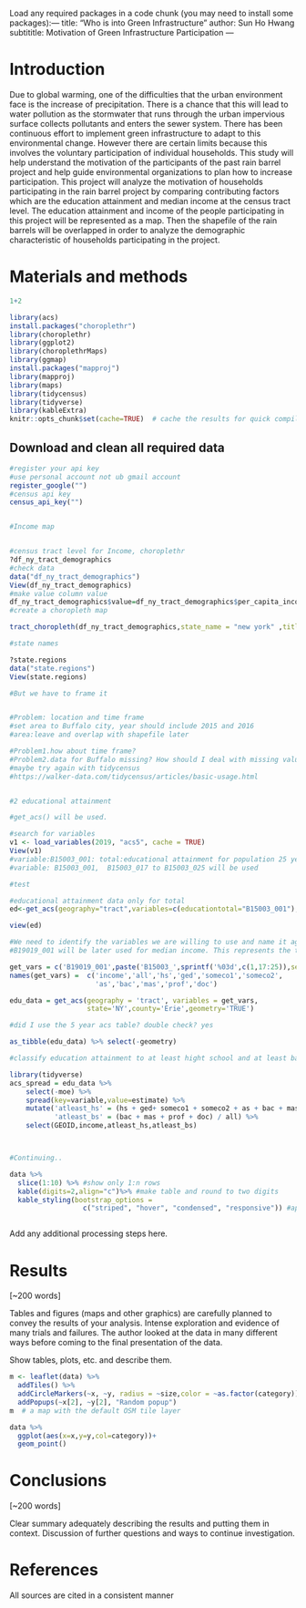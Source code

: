 

Load any required packages in a code chunk (you may need to install some packages):---
title: "Who is into Green Infrastructure"
author: Sun Ho Hwang
subtititle: Motivation of Green Infrastructure Participation
---

# Introduction

 Due to global warming, one of the difficulties that the urban
environment face is the increase of precipitation. There is a chance
that this will lead to water pollution as the stormwater that runs
through the urban impervious surface collects pollutants and enters the
sewer system. There has been continuous effort to implement green
infrastructure to adapt to this environmental change. However there are
certain limits because this involves the voluntary participation of
individual households. This study will help understand the motivation of the participants of the past rain barrel project and help guide environmental organizations to plan how to increase participation.
This project will analyze the motivation of households participating in the rain barrel project by comparing contributing factors which are the education attainment and median income at the census tract level. The education attainment and income of the people participating in this project will be represented as a map. Then the shapefile of the rain barrels will be overlapped in order to analyze the demographic characteristic of households participating in the project. 


# Materials and methods

```r
1+2
```

```r
library(acs)
install.packages("choroplethr")
library(choroplethr)
library(ggplot2)
library(choroplethrMaps)
library(ggmap)
install.packages("mapproj")
library(mapproj)
library(maps)
library(tidycensus)
library(tidyverse)
library(kableExtra)
knitr::opts_chunk$set(cache=TRUE)  # cache the results for quick compiling
```

## Download and clean all required data
```r

#register your api key
#use personal account not ub gmail account
register_google("")
#census api key
census_api_key("")


#Income map


#census tract level for Income, choroplethr
?df_ny_tract_demographics
#check data
data("df_ny_tract_demographics")
View(df_ny_tract_demographics)
#make value column value
df_ny_tract_demographics$value=df_ny_tract_demographics$per_capita_income
#create a choropleth map

tract_choropleth(df_ny_tract_demographics,state_name = "new york" ,title="Per Capita Income Estimates",legend = "Dollars",num_colors = 7)

#state names

?state.regions
data("state.regions")
View(state.regions)

#But we have to frame it


#Problem: location and time frame
#set area to Buffalo city, year should include 2015 and 2016
#area:leave and overlap with shapefile later

#Problem1.how about time frame?
#Problem2.data for Buffalo missing? How should I deal with missing values?
#maybe try again with tidycensus
#https://walker-data.com/tidycensus/articles/basic-usage.html


#2 educational attainment

#get_acs() will be used.

#search for variables
v1 <- load_variables(2019, "acs5", cache = TRUE)
View(v1)
#variable:B15003_001: total:educational attainment for population 25 years and older
#variable: B15003_001,  B15003_017 to B15003_025 will be used

#test

#educational attainment data only for total
ed<-get_acs(geography="tract",variables=c(educationtotal="B15003_001"),county="Erie",state="NY",year=2019)

view(ed)

#We need to identify the variables we are willing to use and name it again to make it understandable.
#B19019_001 will be later used for median income. This represents the total of median household income by household size. 

get_vars = c('B19019_001',paste('B15003_',sprintf('%03d',c(1,17:25)),sep=''))
names(get_vars) =  c('income','all','hs','ged','someco1','someco2',
                     'as','bac','mas','prof','doc')

edu_data = get_acs(geography = 'tract', variables = get_vars,
                   state='NY',county='Erie',geometry='TRUE')

#did I use the 5 year acs table? double check? yes

as_tibble(edu_data) %>% select(-geometry)

#classify education attainment to at least hight school and at least bachelor degree

library(tidyverse)                     
acs_spread = edu_data %>% 
    select(-moe) %>% 
    spread(key=variable,value=estimate) %>%
    mutate('atleast_hs' = (hs + ged+ someco1 + someco2 + as + bac + mas + prof + doc) / all,
           'atleast_bs' = (bac + mas + prof + doc) / all) %>%
    select(GEOID,income,atleast_hs,atleast_bs)



#Continuing..


```

```r
data %>% 
  slice(1:10) %>% #show only 1:n rows
  kable(digits=2,align="c")%>% #make table and round to two digits
  kable_styling(bootstrap_options = 
                  c("striped", "hover", "condensed", "responsive")) #apply other formatting



```

Add any additional processing steps here.

# Results

[~200 words]

Tables and figures (maps and other graphics) are carefully planned to convey the results of your analysis. Intense exploration and evidence of many trials and failures. The author looked at the data in many different ways before coming to the final presentation of the data.

Show tables, plots, etc. and describe them.

```r
m <- leaflet(data) %>% 
  addTiles() %>% 
  addCircleMarkers(~x, ~y, radius = ~size,color = ~as.factor(category)) %>% 
  addPopups(~x[2], ~y[2], "Random popup")
m  # a map with the default OSM tile layer
```


```r
data %>% 
  ggplot(aes(x=x,y=y,col=category))+
  geom_point()
```

# Conclusions

[~200 words]

Clear summary adequately describing the results and putting them in context. Discussion of further questions and ways to continue investigation.

# References

All sources are cited in a consistent manner




